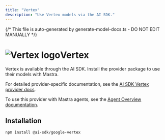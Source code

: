 ```yaml
---
title: "Vertex"
description: "Use Vertex models via the AI SDK."
---
```


{/* This file is auto-generated by generate-model-docs.ts - DO NOT EDIT MANUALLY */}

# <img src="https://models.dev/logos/google-vertex.svg" alt="Vertex logo" className="inline w-8 h-8 mr-2 align-middle dark:invert dark:brightness-0 dark:contrast-200" />Vertex

Vertex is available through the AI SDK. Install the provider package to use their models with Mastra.

For detailed provider-specific documentation, see the [AI SDK Vertex provider docs](https://ai-sdk.dev/providers/ai-sdk-providers/google-vertex).

To use this provider with Mastra agents, see the [Agent Overview documentation](/docs/agents/overview).

## Installation

```bash npm2yarn copy
npm install @ai-sdk/google-vertex
```
